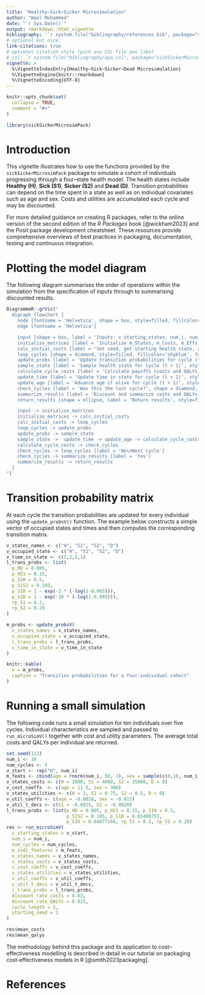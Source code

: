 ```yaml
---
title: "Healthy–Sick–Sicker Microsimulation"
author: "Wael Mohammed"
date: "`r Sys.Date()`"
output: rmarkdown::html_vignette
bibliography: '`r system.file("bibliography/references.bib", package="sickSickerMicrosimPack")`'
# optional but nice:
link-citations: true
# optional citation style (pick any CSL file you like)
# csl: `r system.file("bibliography/apa.csl", package="sickSickerMicrosimPack")`'
vignette: >
  %\VignetteIndexEntry{Healthy–Sick–Sicker–Dead Microsimulation}
  %\VignetteEngine{knitr::rmarkdown}
  %\VignetteEncoding{UTF-8}
---
```


```r
knitr::opts_chunk$set(
  collapse = TRUE,
  comment = "#>"
)
```

```r
library(sickSickerMicrosimPack)
```
# Introduction

This vignette illustrates how to use the functions provided by the `sickSickerMicrosimPack` package to simulate a cohort of individuals progressing through a four–state health model. The health states include **Healthy (H)**, **Sick (S1)**, **Sicker (S2)** and **Dead (D)**.
Transition probabilities can depend on the time spent in a state as well as on individual covariates such as age and sex. Costs and utilities are accumulated each cycle and may be discounted.

For more detailed guidance on creating R packages, refer to the online version of the second edition of the *R Packages* book [@wickham2023] and the Posit package development cheatsheet. These resources provide comprehensive overviews of best practices in packaging, documentation, testing and continuous integration.

# Plotting the model diagram

The following diagram summarises the order of operations within the simulation from the specification of inputs through to summarising discounted results.

```r

DiagrammeR::grViz("
  digraph flowchart {
    node [fontname = 'Helvetica', shape = box, style=filled, fillcolor='grey', fontsize=16]
    edge [fontname = 'Helvetica']

    input [shape = box, label = 'Inputs: v_starting_states, num_i, num_cycles, m_indi_features, v_states_names, v_states_costs, v_cost_coeffs, v_states_utilities, v_util_coeffs, v_util_t_decs, l_trans_probs, cycle_length, starting_seed', style=filled, fillcolor='yellow', width=3.5]
    initialize_matrices [label = 'Initialize m_States, m_Costs, m_Effs', style=filled, fillcolor='palegreen']
    calc_initial_costs [label = 'Set seed, get starting health state, and calculate initial costs and QALYs', style=filled, fillcolor='palegreen']
    loop_cycles [shape = diamond, style=filled, fillcolor='skyblue', fontsize=24, fontname='Helvetica-Bold', label = 'For each cycle t']
    update_probs [label = 'Update transition probabilities for cycle (t)', style=filled, fillcolor='palegreen']
    sample_state [label = 'Sample health state for cycle (t + 1)', style=filled, fillcolor='palegreen']
    calculate_cycle_costs [label = 'Calculate payoffs (costs and QALYs) for cycle (t + 1)', style=filled, fillcolor='palegreen']
    update_time [label = 'Update time in state for cycle (t + 1)', style=filled, fillcolor='palegreen']
    update_age [label = 'Advance age if alive for cycle (t + 1)', style=filled, fillcolor='palegreen']
    check_cycles [label = 'Was this the last cycle?', shape = diamond, style=filled, fillcolor='skyblue', fontsize=24, fontname='Helvetica-Bold']
    summarize_results [label = 'Discount and summarize costs and QALYs', style=filled, fillcolor='palegreen']
    return_results [shape = ellipse, label = 'Return results', style=filled, fillcolor='yellow']

    input -> initialize_matrices
    initialize_matrices -> calc_initial_costs
    calc_initial_costs -> loop_cycles
    loop_cycles -> update_probs
    update_probs -> sample_state
    sample_state ->  update_time -> update_age -> calculate_cycle_costs
    calculate_cycle_costs -> check_cycles
    check_cycles -> loop_cycles [label = 'No\nNext cycle']
    check_cycles -> summarize_results [label = 'Yes']
    summarize_results -> return_results
  }
")
```

# Transition probability matrix

At each cycle the transition probabilities are updated for every individual using the `update_probsV()` function. The example below constructs a simple vector of occupied states and times and then computes the corresponding transition matrix.

```r
v_states_names <- c("H", "S1", "S2", "D")
v_occupied_state <- c("H", "S1", "S2", "D")
v_time_in_state <- c(1,2,3,1)
l_trans_probs <- list(
  p_HD = 0.005,
  p_HS1 = 0.15,
  p_S1H = 0.5,
  p_S1S2 = 0.105,
  p_S1D = 1 - exp(-3 * (-log(1-0.005))),
  p_S2D = 1 - exp(-10 * (-log(1-0.005))),
  rp_S1 = 0.2,
  rp_S2 = 0.29
)

m_probs <- update_probsV(
  v_states_names = v_states_names, 
  v_occupied_state = v_occupied_state,
  l_trans_probs = l_trans_probs,
  v_time_in_state = v_time_in_state
)

knitr::kable(
  x = m_probs,
  caption = "Transition probabilities for a four‑individual cohort"
)
```

# Running a small simulation

The following code runs a small simulation for ten individuals over five cycles. Individual characteristics are sampled and passed to `run_microSimV()` together with cost and utility parameters. The average total costs and QALYs per individual are returned.

```r
set.seed(123)
num_i <- 10
num_cycles <- 5
v_start <- rep("H", num_i)
m_feats <- cbind(age = rnorm(num_i, 50, 3), sex = sample(c(0,1), num_i, replace = TRUE))
v_states_costs <- c(H = 2000, S1 = 4000, S2 = 15000, D = 0)
v_cost_coeffs  <- c(age = 11.5, sex = 300)
v_states_utilities <- c(H = 1, S1 = 0.75, S2 = 0.5, D = 0)
v_util_coeffs <- c(age = -0.0018, sex = -0.015)
v_util_t_decs <- c(S1 = -0.0015, S2 = -0.0020)
l_trans_probs <- list(p_HD = 0.005, p_HS1 = 0.15, p_S1H = 0.5,
                      p_S1S2 = 0.105, p_S1D = 0.01488751,
                      p_S2D = 0.04877166, rp_S1 = 0.2, rp_S2 = 0.29)
res <- run_microSimV(
  v_starting_states = v_start,
  num_i = num_i,
  num_cycles = num_cycles,
  m_indi_features = m_feats,
  v_states_names = v_states_names,
  v_states_costs = v_states_costs,
  v_cost_coeffs = v_cost_coeffs,
  v_states_utilities = v_states_utilities,
  v_util_coeffs = v_util_coeffs,
  v_util_t_decs = v_util_t_decs,
  l_trans_probs = l_trans_probs,
  discount_rate_costs = 0.03,
  discount_rate_QALYs = 0.015,
  cycle_length = 1,
  starting_seed = 1
)

res$mean_costs
res$mean_qalys
```

The methodology behind this package and its application to cost–effectiveness modelling is described in detail in our tutorial on packaging cost‑effectiveness models in R [@smith2023packaging].

# References
